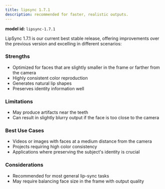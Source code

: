 ```yaml
---
title: lipsync 1.7.1
description: recommended for faster, realistic outputs.
---
```


<Note>**model id:** `lipsync-1.7.1`</Note>

LipSync 1.7.1 is our current best stable release, offering improvements over the previous version and excelling in different scenarios:

### Strengths

- Optimized for faces that are slightly smaller in the frame or farther from the camera
- Highly consistent color reproduction
- Generates natural lip shapes
- Preserves identity information well

### Limitations

- May produce artifacts near the teeth
- Can result in slightly blurry output if the face is too close to the camera

### Best Use Cases

- Videos or images with faces at a medium distance from the camera
- Projects requiring high color consistency
- Applications where preserving the subject's identity is crucial

### Considerations

- Recommended for most general lip-sync tasks
- May require balancing face size in the frame with output quality
